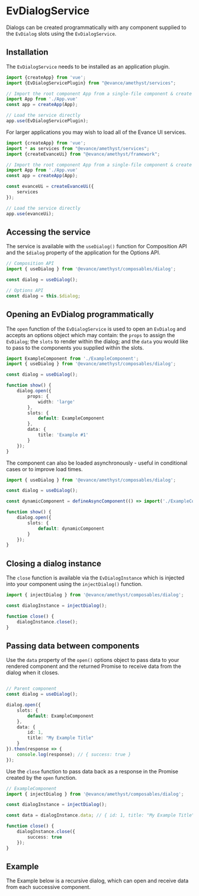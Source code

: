 

<Meta of={EvDialogServiceStories} />

# EvDialogService

Dialogs can be created programmatically with any component supplied to the `EvDialog` slots using the `EvDialogService`.


## Installation

The `EvDialogService` needs to be installed as an application plugin.

```ts
import {createApp} from 'vue';
import {EvDialogServicePlugin} from "@evance/amethyst/services";

// Import the root component App from a single-file component & create the App
import App from './App.vue'
const app = createApp(App);

// Load the service directly
app.use(EvDialogServicePlugin);
```

For larger applications you may wish to load all of the Evance UI services.

```ts
import {createApp} from 'vue';
import * as services from "@evance/amethyst/services";
import {createEvanceUi} from "@evance/amethyst/framework";

// Import the root component App from a single-file component & create the App
import App from './App.vue'
const app = createApp(App);

const evanceUi = createEvanceUi({
    services
});

// Load the service directly
app.use(evanceUi);
```


## Accessing the service

The service is available with the `useDialog()` function for Composition API and the `$dialog` property of the
application for the Options API.

```ts
// Composition API
import { useDialog } from '@evance/amethyst/composables/dialog';

const dialog = useDialog();

// Options API
const dialog = this.$dialog;
```

## Opening an EvDialog programmatically

The `open` function of the `EvDialogService` is used to open an `EvDialog` and accepts an options object which may contain:
the `props` to assign the `EvDialog`; the `slots` to render within the dialog; and the `data` you would like to pass to the
components you supplied within the slots.

```ts
import ExampleComponent from './ExampleComponent';
import { useDialog } from '@evance/amethyst/composables/dialog';

const dialog = useDialog();

function show() {
    dialog.open({
        props: {
            width: 'large'
        },
        slots: {
            default: ExampleComponent
        },
        data: {
            title: 'Example #1'
        }
    });
}

```

The component can also be loaded asynchronously - useful in conditional cases or to improve load times.

```ts
import { useDialog } from '@evance/amethyst/composables/dialog';

const dialog = useDialog();

const dynamicComponent = defineAsyncComponent(() => import('./ExampleComponent.vue'));

function show() {
    dialog.open({
        slots: {
            default: dynamicComponent
        }
    });
}
```

## Closing a dialog instance

The `close` function is available via the `EvDialogInstance` which is injected into your component using the
`injectDialog()` function.

```ts
import { injectDialog } from '@evance/amethyst/composables/dialog';

const dialogInstance = injectDialog();

function close() {
    dialogInstance.close();
}
```

## Passing data between components

Use the `data` property of the `open()` options object to pass data to your rendered component and
the returned Promise to receive data from the dialog when it closes.

```ts

// Parent component
const dialog = useDialog();

dialog.open({
    slots: {
        default: ExampleComponent
    },
    data: {
        id: 1,
        title: "My Example Title"
    }
}).then(response => {
    console.log(response); // { success: true }
});

```

Use the `close` function to pass data back as a response in the Promise created by the `open` function.

```ts
// ExampleComponent
import { injectDialog } from '@evance/amethyst/composables/dialog';

const dialogInstance = injectDialog();

const data = dialogInstance.data; // { id: 1, title: "My Example Title" }

function close() {
    dialogInstance.close({
        success: true
    });
}
```

## Example
The Example below is a recursive dialog, which can open and receive data from each successive component.

<Canvas>
    <Story of={EvDialogServiceStories.Primary} />
</Canvas>